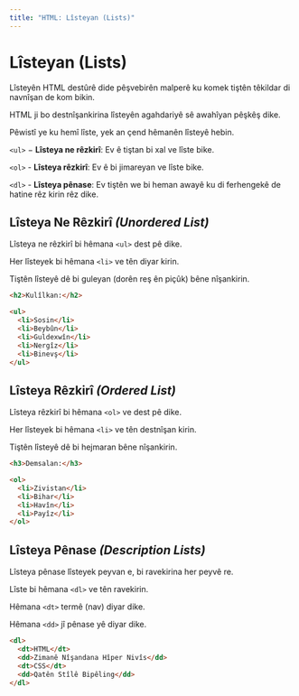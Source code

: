 ```yaml
---
title: "HTML: Lîsteyan (Lists)"
---
```


# **Lîsteyan (Lists)**

Lîsteyên HTML destûrê dide pêşvebirên malperê ku komek tiştên têkildar di navnîşan de kom bikin.

HTML ji bo destnîşankirina lîsteyên agahdariyê sê awahîyan pêşkêş dike.

Pêwistî ye ku hemî lîste, yek an çend hêmanên lîsteyê hebin.

`<ul>` − **Lîsteya ne rêzkirî**: Ev ê tiştan bi xal ve lîste bike.

`<ol>` - **Lîsteya rêzkirî**: Ev ê bi jimareyan ve lîste bike.

`<dl>` - **Lîsteya pênase**: Ev tiştên we bi heman awayê ku di ferhengekê de hatine rêz kirin rêz dike.

## **Lîsteya Ne Rêzkirî _(Unordered List)_**

Lîsteya ne rêzkirî bi hêmana `<ul>` dest pê dike.

Her lîsteyek bi hêmana `<li>` ve tên diyar kirin.

Tiştên lîsteyê dê bi guleyan (dorên reş ên piçûk) bêne nîşankirin.

```html copy showLineNumbers
<h2>Kulîlkan:</h2>

<ul>
  <li>Sosin</li>
  <li>Beybûn</li>
  <li>Guldexwîn</li>
  <li>Nergîz</li>
  <li>Binevş</li>
</ul>
```

## **Lîsteya Rêzkirî *(Ordered List)***

Lîsteya rêzkirî bi hêmana `<ol>` ve dest pê dike.

Her lîsteyek bi hêmana `<li>` ve tên destnîşan kirin.

Tiştên lîsteyê dê bi hejmaran bêne nîşankirin.

```html copy showLineNumbers
<h3>Demsalan:</h3>

<ol>
  <li>Zivistan</li>
  <li>Bihar</li>
  <li>Havîn</li>
  <li>Payîz</li>
</ol>
```

## **Lîsteya Pênase *(Description Lists)***

Lîsteya pênase lîsteyek peyvan e, bi ravekirina her peyvê re.

Lîste bi hêmana `<dl>` ve tên ravekirin.

Hêmana `<dt>` termê (nav) diyar dike.

Hêmana `<dd>` jî pênase yê diyar dike.

```html copy showLineNumbers
<dl>
  <dt>HTML</dt>
  <dd>Zimanê Nîşandana Hîper Nivîs</dd>
  <dt>CSS</dt>
  <dd>Qatên Stîlê Bipêling</dd>
</dl>
```

